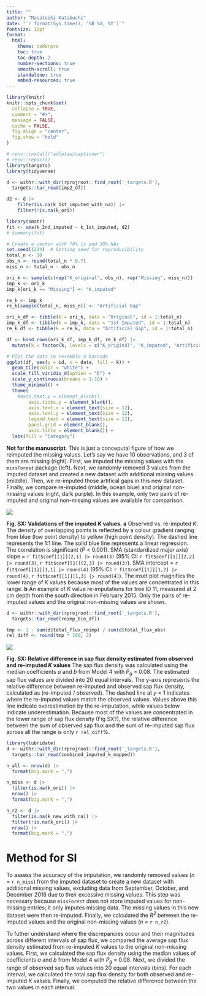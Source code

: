 ```yaml
---
title: ""
author: "Masatoshi Katabuchi"
date: "`r format(Sys.time(), '%B %d, %Y')`"
fontsize: 12pt
format:
  html:
    theme: coderpro
    toc: true
    toc-depth: 2
    number-sections: true
    smooth-scroll: true
    standalone: true
    embed-resources: true
---
```


```r
library(knitr)
knitr::opts_chunk$set(
  collapse = TRUE,
  comment = "#>",
  message = FALSE,
  cache = FALSE,
  fig.align = "center",
  fig.show = "hold"
)
```

```r
# renv::install("adletaw/captioner")
# renv::repair()
library(targets)
library(tidyverse)
```

```r
d <- withr::with_dir(rprojroot::find_root('_targets.R'),
  targets::tar_read(imp2_df))

d2 <- d |>
    filter(is.na(k_1st_imputed_with_na)) |>
    filter(!is.na(k_ori))

library(smatr)
fit <- sma(k_2nd_imputed ~ k_1st_imputed, d2)
# summary(fit)
```


```r
# Create a vector with 70% 1s and 30% NAs
set.seed(1234)  # Setting seed for reproducibility
total_n <- 10
obs_n <- round(total_n * 0.7)
miss_n <- total_n - obs_n

ori_k <- sample(c(rep("K_original", obs_n), rep("Missing", miss_n)))
imp_k <- ori_k
imp_k[ori_k == "Missing"] <- "K_imputed"

re_k <- imp_k
re_k[sample(total_n, miss_n)] <- "Artificial Gap"

ori_k_df <- tibble(k = ori_k, data = "Original", id = 1:total_n)
imp_k_df <- tibble(k = imp_k, data = "1st Imputed", id = 1:total_n)
re_k_df <- tibble(k = re_k, data = "Artificial Gap", id = 1:total_n)

df <- bind_rows(ori_k_df, imp_k_df, re_k_df) |>
  mutate(k = factor(k, levels = c("K_original", "K_imputed", "Artificial Gap", "Missing")))

# Plot the data to resemble a barcode
ggplot(df, aes(y = id, x = data, fill = k)) +
  geom_tile(color = "white") +
  scale_fill_viridis_d(option = "D") +
  scale_y_continuous(breaks = 1:10) +
  theme_minimal() +
  theme(
    #axis.text.y = element_blank(),
        axis.ticks.y = element_blank(),
        axis.text.x = element_text(size = 12),
        axis.text.y = element_text(size = 12),
        legend.text = element_text(size = 12),
        panel.grid = element_blank(),
        axis.title = element_blank()) +
  labs(fill = "Category")
```

**Not for the manuscript**.
This is just a conceputal figure of how we reimputed the missing values.
Let's say we have 10 observations, and 3 of them are missing (right).
First, we imputed the missing values with the `missForest` package (left).
Next, we randomly removed 3 values from the imputed dataset and created a new dataset with additional missing values (middle).
Then, we re-imputed those artifical gaps in this new dataset.
Finally, we compare re-imputed (middle, ocean blue) and original non-missing values (right, dark purple).
In this example, only two pairs of re-imputed and original non-missing values are available for comparison.


![](`r paste0("file://", here::here("figs/imp_r2_comb.png"))`)

**Fig. SX: Validations of the imputed *K* values.**
**a** Observed vs. re-imputed *K*.
The density of overlapping points is reflected by a colour gradient ranging from blue (low point density) to yellow (high point density).
The dashed line represents the 1:1 line.
The solid blue line represents a linear regression.
The correlation is significant (*P* < 0.001).
SMA (standardized major axis) slope = `r fit$coef[[1]][2,1] |> round(3)` (95% CI: `r fit$coef[[1]][2,2] |> round(3)`, `r fit$coef[[1]][2,3] |> round(3)`).
SMA intercept = `r fit$coef[[1]][1,1] |> round(4)` (95% CI: `r fit$coef[[1]][1,2] |> round(4)`, `r fit$coef[[1]][1,3] |> round(4)`).
The inset plot magnifies the lower range of *K* values because most of the values are concentrated in this range.
**b** An example of *K* value re-imputations for tree ID 11, measured at 2 cm depth from the south direction in February 2015.
Only the pairs of re-imputed values and the original non-missing values are shown.

```r
d <- withr::with_dir(rprojroot::find_root('_targets.R'),
  targets::tar_read(reimp_bin_df))

tmp <- 1 - sum(d$total_flux_reimp) / sum(d$total_flux_obs)
rel_diff <- round(tmp * 100, 2)
```

![](`r paste0("file://", here::here("figs/reimp_bin_bar.png"))`)

**Fig. SX: Relative difference in sap flux density estimated from observed and re-imputed *K* values**
The sap flux density was calculated using the median coefficients *a* and *b* from Model 4 with *P~g~* = 0.08.
The estimated sap flux values are divided into 20 equal intervals.
The y-axis represents the relative difference between re-imputed and observed sap flux density, calculated as (re-imputed / observed).
The dashed line at *y* = 1 indicates where the re-imputed values match the observed values.
Values above this line indicate overestimation by the re-imputation, while values below indicate underestimation.
Because most of the values are concentrated in the lower range of sap flux density (Fig SX?), the relative difference between the sum of observed sap flux and the sum of re-imputed sap flux across all the range is only `r rel_diff`%.


```r
library(lubridate)
d <- withr::with_dir(rprojroot::find_root('_targets.R'),
  targets::tar_read(combined_imputed_k_mapped))

n_all <- nrow(d) |>
  format(big.mark = ",")

n_miss <- d |>
  filter(is.na(k_ori)) |>
  nrow() |>
  format(big.mark = ",")

n_r2 <- d |>
  filter(is.na(k_new_with_na)) |>
  filter(!is.na(k_ori)) |>
  nrow() |>
  format(big.mark = ",")
```

# Method for SI

To assess the accuracy of the imputation, we randomly removed values (*n* = `r n_miss`) from the imputed dataset to create a new dataset with additional missing values, excluding data from September, October, and December 2016 due to their excessive missing values.
This step was necessary because `missForest` does not store imputed values for non-missing entries; it only imputes missing data.
The missing values in this new dataset were then re-imputed.
Finally, we calculated the *R^2^* between the re-imputed values and the original non-missing values (*n* = `r n_r2`).

To futher understand where the discrepancies occur and their magnitudes across different intervals of sap flux, we compared the average sap flux density estimated from re-imputed *K* values to the original non-missing values.
First, we calculated the sap flux density using the median values of coefficients *a* and *b* from Model 4 with *P~g~* = 0.08.
Next, we divided the range of observed sap flux values into 20 equal intervals (bins).
For each interval, we calculated the total sap flux density for both observed and re-imputed *K* values.
Finally, we computed the relative difference between the two values in each interval.

